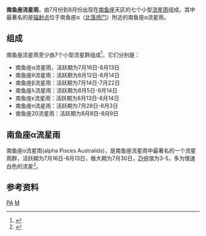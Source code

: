 '''南鱼座流星雨'''，由7月份到8月份出现在[[南鱼座|南鱼座]]天区的七个小型[[流星雨|流星雨]]组成，其中最著名的是[[辐射点|辐射点]]位于南鱼座α（[[北落师门|北落师门]]）附近的南鱼座α流星雨。

==组成==
南鱼座流星雨至少由7个小型流星群组成<ref>{{cite web | title ="Constellations: Piscis Austrinus 'the Southern Fish'（英文）" | url =http://www.bbc.co.uk/dna/h2g2/A35471892 | accessdate =2009-09-10 | archive-date =2010-09-09 | archive-url =https://web.archive.org/web/20100909030519/http://www.bbc.co.uk/dna/h2g2/A35471892 | dead-url =no }}</ref>，它们分别是：
*南鱼座α流星雨，活跃期为7月16日-8月13日
*南鱼座θ流星雨：活跃期为8月12日-8月14日
*南鱼座β流星雨：活跃期为7月14日-7月22日
*南鱼座λ流星雨：活跃期为8月5日-8月14日
*南鱼座ε流星雨：活跃期为8月13日-8月14日
*南鱼座π流星雨：活跃期为7月28日-8月3日
*南鱼座20流星雨：活跃期为8月8日-8月9日

==南鱼座α流星雨==
南鱼座α流星雨(alpha Pisces Australids)，是南鱼座流星雨中最著名的一个流星雨群，活跃期为7月16日-8月13日，极大期为7月30日，[[ZHR|ZHR]]值为3-5，多为慢速白色的流星<ref>{{cite web | title ="alpha Pisces Australids （英文）" | url =http://meteorshowersonline.com/showers/alpha_pisces_australids.html | access-date =2009-09-10 | archive-url =https://web.archive.org/web/20110520010207/http://meteorshowersonline.com/showers/alpha_pisces_australids.html | archive-date =2011-05-20 | dead-url =yes }}</ref>。

==参考资料==
{{Reflist}}

{{流星雨}}

[[Category:流星雨|PA]]
[[Category:南魚座|M]]